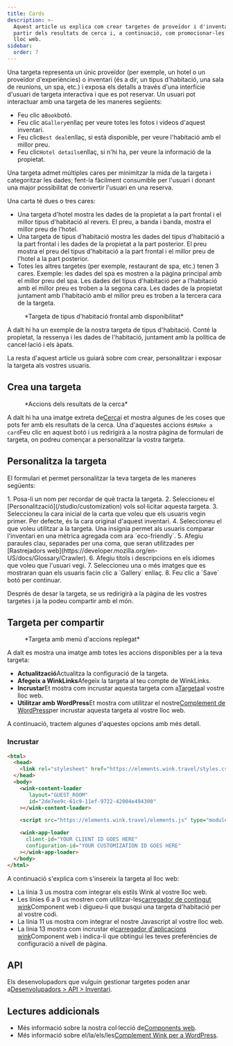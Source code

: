 ```yaml
---
title: Cards
description: >-
  Aquest article us explica com crear targetes de proveïdor i d'inventari a
  partir dels resultats de cerca i, a continuació, com promocionar-les al vostre
  lloc web.
sidebar:
  order: 7
---
```


Una targeta representa un únic proveïdor (per exemple, un hotel o un proveïdor d'experiències) o inventari (és a dir, un tipus d'habitació, una sala de reunions, un spa, etc.) i exposa els detalls a través d'una interfície d'usuari de targeta interactiva i que es pot reservar.
Un usuari pot interactuar amb una targeta de les maneres següents:

* Feu clic a`Book`botó.
* Feu clic a`Gallery`enllaç per veure totes les fotos i vídeos d'aquest inventari.
* Feu clic`Best deal`enllaç, si està disponible, per veure l'habitació amb el millor preu.
* Feu clic`Hotel details`enllaç, si n'hi ha, per veure la informació de la propietat.

Una targeta admet múltiples cares per minimitzar la mida de la targeta i categoritzar les dades; fent-la fàcilment consumible per l'usuari i donant una major possibilitat de convertir l'usuari en una reserva.

Una carta té dues o tres cares:

* Una targeta d'hotel mostra les dades de la propietat a la part frontal i el millor tipus d'habitació al revers. El preu, a banda i banda, mostra el millor preu de l'hotel.
* Una targeta de tipus d'habitació mostra les dades del tipus d'habitació a la part frontal i les dades de la propietat a la part posterior. El preu mostra el preu del tipus d'habitació a la part frontal i el millor preu de l'hotel a la part posterior.
* Totes les altres targetes (per exemple, restaurant de spa, etc.) tenen 3 cares. Exemple: les dades del spa es mostren a la pàgina principal amb el millor preu del spa. Les dades del tipus d'habitació per a l'habitació amb el millor preu es troben a la segona cara. Les dades de la propietat juntament amb l'habitació amb el millor preu es troben a la tercera cara de la targeta.

<figure>
  <CloudinaryImage width="350" height="829" resize="scale" quality="best" alt="Vista prèvia de la targeta" src="academy/card-example" errorImage="noimage_opaque_nyrtl0.png" />

  <figcaption>*Targeta de tipus d'habitació frontal amb disponibilitat*</figcaption>
</figure>


A dalt hi ha un exemple de la nostra targeta de tipus d'habitació. Conté la propietat, la ressenya i les dades de l'habitació, juntament amb la política de cancel·lació i els àpats.

La resta d'aquest article us guiarà sobre com crear, personalitzar i exposar la targeta als vostres usuaris.

## Crea una targeta

<figure>
  <CloudinaryImage width="350" height="238" resize="scale" quality="best" alt="Accions" src="academy/inventory-actions" errorImage="noimage_opaque_nyrtl0.png" />

  <figcaption>*Accions dels resultats de la cerca*</figcaption>
</figure>


A dalt hi ha una imatge extreta de[Cerca](/studio/search)i et mostra algunes de les coses que pots fer amb els resultats de la cerca. Una d'aquestes accions és`Make a card`Feu clic en aquest botó i us redirigirà a la nostra pàgina de formulari de targeta, on podreu començar a personalitzar la vostra targeta.

## Personalitza la targeta

El formulari et permet personalitzar la teva targeta de les maneres següents:

<Steps>
  1. Posa-li un nom per recordar de què tracta la targeta.
  2. Seleccioneu el [Personalització](/studio/customization) vols sol·licitar aquesta targeta.
  3. Seleccioneu la cara inicial de la carta que voleu que els usuaris vegin primer. Per defecte, és la cara original d'aquest inventari.
  4. Seleccioneu el <Badge text="badge" variant="tip" size="small" /> que voleu utilitzar a la targeta. Una insígnia permet als usuaris comparar l'inventari en una mètrica agregada com ara `eco-friendly`.
  5. Afegiu paraules clau, separades per una coma, que seran utilitzades per [Rastrejadors web](https://developer.mozilla.org/en-US/docs/Glossary/Crawler).
  6. Afegiu títols i descripcions en els idiomes que voleu que l'usuari vegi.
  7. Seleccioneu una o més imatges que es mostraran quan els usuaris facin clic a `Gallery` enllaç.
  8. Feu clic a `Save` botó per continuar.
</Steps>


Després de desar la targeta, se us redirigirà a la pàgina de les vostres targetes i ja la podeu compartir amb el món.

## Targeta per compartir

<figure>
  <CloudinaryImage width="350" height="857" resize="scale" quality="best" alt="Targeta" src="academy/card-actions" errorImage="noimage_opaque_nyrtl0.png" />

  <figcaption>*Targeta amb menú d'accions replegat*</figcaption>
</figure>


A dalt es mostra una imatge amb totes les accions disponibles per a la teva targeta:

* **Actualització**Actualitza la configuració de la targeta.
* **Afegeix a WinkLinks**Afegeix la targeta al teu compte de WinkLinks.
* **Incrustar**Et mostra com incrustar aquesta targeta com a[Targeta](/developers/web-components/#content-loader)al vostre lloc web.
* **Utilitzar amb WordPress**Et mostra com utilitzar el nostre[Complement de WordPress](/developers/wordpress)per incrustar aquesta targeta al vostre lloc web.

A continuació, tractem algunes d'aquestes opcions amb més detall.

### Incrustar

```html {3, 6-9, 11, 13-16}
<html>
  <head>
    <link rel="stylesheet" href="https://elements.wink.travel/styles.css"></link>
  </head>
  <body>
    <wink-content-loader
       layout="GUEST_ROOM"
       id="2de7ee9c-61c9-11ef-9722-42004e494300"
    ></wink-content-loader>

    <script src="https://elements.wink.travel/elements.js" type="module" defer></script>

    <wink-app-loader
      client-id="YOUR CLIENT ID GOES HERE"
      configuration-id="YOUR CUSTOMIZATION ID GOES HERE"
    ></wink-app-loader>
  </body>
</html>
```

A continuació s'explica com s'insereix la targeta al lloc web:

* La línia 3 us mostra com integrar els estils Wink al vostre lloc web.
* Les línies 6 a 9 us mostren com utilitzar-les[carregador de contingut wink](/developers/web-components/#content-loader)Component web i digueu-li que busqui una targeta d'habitació per al vostre codi.
* La línia 11 us mostra com integrar el nostre Javascript al vostre lloc web.
* La línia 13 mostra com incrustar el[carregador d'aplicacions wink](/developers/web-components/#application-loader)Component web i indica-li que obtingui les teves preferències de configuració a nivell de pàgina.

## API

Els desenvolupadors que vulguin gestionar targetes poden anar a[Desenvolupadors > API > Inventari](/developers/apis/#inventory-api).

## Lectures addicionals

* Més informació sobre la nostra col·lecció de[Components web](/developers/web-components).
* Més informació sobre el/la/els/les[Complement Wink per a WordPress](/developers/wordpress).

